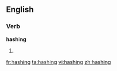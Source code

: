 ==English==

===Verb===
'''hashing'''

# {{present participle of|hash}}

[[fr:hashing]]
[[ta:hashing]]
[[vi:hashing]]
[[zh:hashing]]